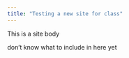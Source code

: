 ```yaml
---
title: "Testing a new site for class"
---
```

This is a site body

don't know what to include in here yet

